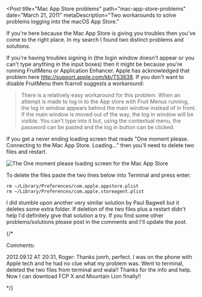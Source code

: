
<Post
  title="Mac App Store problems"
  path="mac-app-store-problems"
  date="March 21, 2011"
  metaDescription="Two workarounds to solve problems logging into the macOS App Store."
>

If you're here because the Mac App Store is giving you troubles then you've
come to the right place. In my search I found two distinct problems and
solutions.

If you're having troubles signing in (the login window doesn't appear or you
can't type anything in the input boxes) then it might be because you're running
FruitMenu or Application Enhancer. Apple has acknowledged that problem here
http://support.apple.com/kb/TS3638. If you don't want to disable FruitMenu then
fcarroll suggests a workaround:

<blockquote>There is a relatively easy workaround for this problem. When an
attempt is made to log in to the App store with Fruit Menus running, the log in
window appears behind the main window instead of in front. If the main window
is moved out of the way, the log in window will be visible. You can't type into
it but, using the contextual menu, the password can be pasted and the log in
button can be clicked.</blockquote>

If you get a never ending loading screen that reads "One moment please.
Connecting to the Mac App Store. Loading..." then you'll need to delete two
files and restart.

<Image
  src="/images/mac-app-store-problems/mac_app_store_one_moment_please.png"
  alt="The One moment please loading screen for the Mac App Store"
  width={409}
  height={201}
/>

To delete the files paste the two lines below into Terminal and press enter:

```
rm ~/Library/Preferences/com.apple.appstore.plist
rm ~/Library/Preferences/com.apple.storeagent.plist
```

I did stumble upon another very similar solution by Paul Bagwell but it deletes
some extra folder. If deletion of the two files plus a restart didn't help I'd
definitely give that solution a try. If you find some other problems/solutions
please post in the comments and I'll update the post.

{/*

Comments:

2012.09.12 AT 20:31, Roger:
Thanks jonrh, perfect. I was on the phone with Apple tech and he had no clue what my problem was.
Went to terminal, deleted the two files from terminal and wala!! Thanks for the info and help. Now
I can download FCP X and Mountain Lion finally!!

*/}

</Post>